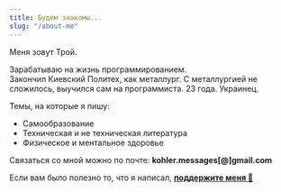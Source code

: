 ```yaml
---
title: Будем знакомы...
slug: "/about-me"
---
```


Меня зовут Трой.  

Зарабатываю на жизнь программированием.  
Закончил Киевский Политех, как металлург. С металлургией не сложилось, выучился сам на программиста. 23 года. Украинец.  

Темы, на которые я пишу:
- Самообразование
- Техническая и не техническая литература
- Физическое и ментальное здоровье

Связаться со мной можно по почте: **kohler.messages[@]gmail.com**<br />

Если вам было полезно то, что я написал, [**поддержите меня 🙂**](https://www.buymeacoffee.com/trkohler)

